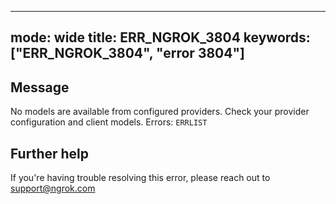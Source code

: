 
---
mode: wide
title: ERR_NGROK_3804
keywords: ["ERR_NGROK_3804", "error 3804"]
---

## Message
No models are available from configured providers. Check your provider configuration and client models. Errors:
`ERRLIST`




## Further help
If you're having trouble resolving this error, please reach out to [support@ngrok.com](mailto:support@ngrok.com?subject=Help%20with%20ERR_NGROK_3804)

